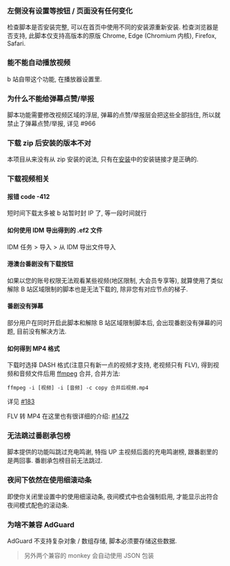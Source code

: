 ### 左侧没有设置等按钮 / 页面没有任何变化

检查脚本是否安装完整, 可以在首页中使用不同的安装源重新安装.
检查浏览器是否支持, 此脚本仅支持高版本的原版 Chrome, Edge (Chromium 内核), Firefox, Safari.

### 能不能自动播放视频

b 站自带这个功能, 在播放器设置里.

### 为什么不能给弹幕点赞/举报

脚本功能需要修改视频区域的浮层, 弹幕的点赞/举报层会把这些全部挡住, 所以就禁止了弹幕点赞/举报, 详见 #966

### 下载 zip 后安装的版本不对

本项目从来没有从 zip 安装的说法, 只有在[安装](/user/install)中的安装链接才是正确的.

### 下载视频相关

#### 报错 code -412

短时间下载太多被 b 站暂时封 IP 了, 等一段时间就行

#### 如何使用 IDM 导出得到的 .ef2 文件

IDM 任务 > 导入 > 从 IDM 导出文件导入

#### 港澳台番剧没有下载按钮

如果以您的账号权限无法观看某些视频(地区限制, 大会员专享等), 就算使用了类似解除 B 站区域限制的脚本也是无法下载的, 除非您有对应节点的梯子.

#### 番剧没有弹幕

部分用户在同时开启此脚本和解除 B 站区域限制脚本后, 会出现番剧没有弹幕的问题, 目前没有解决方法.

#### 如何得到 MP4 格式

下载时选择 DASH 格式(注意只有新一点的视频才支持, 老视频只有 FLV), 得到视频和音频文件后用 [ffmpeg](https://ffmpeg.org/) 合并, 合并方法:

```shell
ffmpeg -i [视频] -i [音频] -c copy 合并后视频.mp4
```

详见 [#183](https://github.com/the1812/Bilibili-Evolved/issues/183)

FLV 转 MP4 在这里也有很详细的介绍: [#1472](https://github.com/the1812/Bilibili-Evolved/discussions/1472)

### 无法跳过番剧承包榜

脚本提供的功能叫跳过充电鸣谢, 特指 UP 主视频后面的充电鸣谢榜, 跟番剧里的是两回事. 番剧承包榜目前无法跳过.

### 夜间下依然在使用细滚动条

即使你关闭里设置中的使用细滚动条, 夜间模式中也会强制启用, 才能显示出符合夜间模式配色的滚动条.

### 为啥不兼容 AdGuard

AdGuard 不支持复杂对象 / 数组存储, 脚本必须要存储这些数据.

> 另外两个兼容的 monkey 会自动使用 JSON 包装
